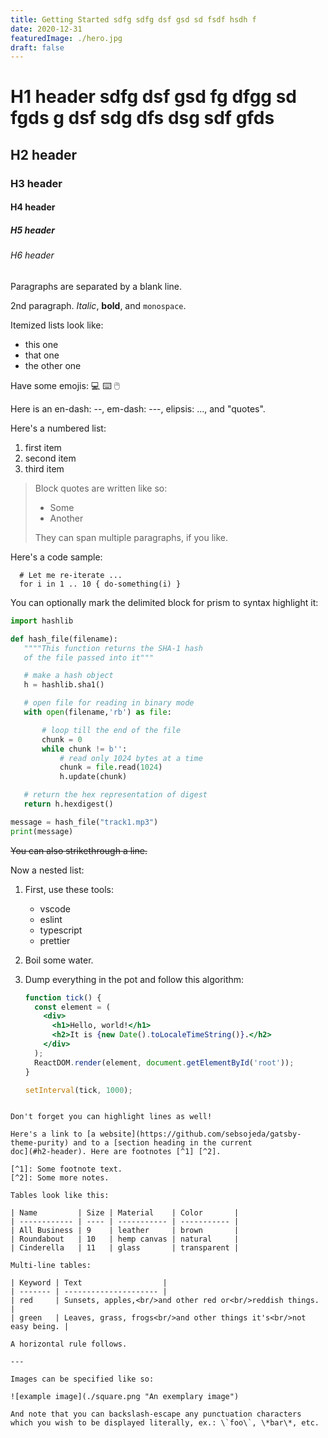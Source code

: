 ```yaml
---
title: Getting Started sdfg sdfg dsf gsd sd fsdf hsdh f
date: 2020-12-31
featuredImage: ./hero.jpg
draft: false
---
```


# H1 header sdfg dsf gsd fg dfgg sd fgds g dsf sdg dfs dsg sdf gfds 
## H2 header
### H3 header
#### H4 header
##### H5 header
###### H6 header

Paragraphs are separated by a blank line.

2nd paragraph. *Italic*, **bold**, and `monospace`.

Itemized lists look like:
* this one
* that one
* the other one

Have some emojis: 💻 ⌨️ 🖱️

Here is an en-dash: --, em-dash: ---, elipsis: ..., and  "quotes".

Here's a numbered list:
1. first item
2. second item
3. third item

> Block quotes are written like so:
> - Some
> - Another
>
> They can span multiple paragraphs, if you like.

Here's a code sample:
```
  # Let me re-iterate ...
  for i in 1 .. 10 { do-something(i) }
```

You can optionally mark the delimited block for prism to syntax highlight it:

```python
import hashlib

def hash_file(filename):
   """"This function returns the SHA-1 hash
   of the file passed into it"""

   # make a hash object
   h = hashlib.sha1()

   # open file for reading in binary mode
   with open(filename,'rb') as file:

       # loop till the end of the file
       chunk = 0
       while chunk != b'':
           # read only 1024 bytes at a time
           chunk = file.read(1024)
           h.update(chunk)

   # return the hex representation of digest
   return h.hexdigest()

message = hash_file("track1.mp3")
print(message)
```

~~You can also strikethrough a line.~~

Now a nested list:

1. First, use these tools:
    * vscode
    * eslint
    * typescript
    * prettier

2. Boil some water.

3. Dump everything in the pot and follow this algorithm:

    ```jsx {5,8}
    function tick() {
      const element = (
        <div>
          <h1>Hello, world!</h1>
          <h2>It is {new Date().toLocaleTimeString()}.</h2>
        </div>
      );
      ReactDOM.render(element, document.getElementById('root'));
    }

    setInterval(tick, 1000);
  ```

  Don't forget you can highlight lines as well!

Here's a link to [a website](https://github.com/sebsojeda/gatsby-theme-purity) and to a [section heading in the current
doc](#h2-header). Here are footnotes [^1] [^2].

[^1]: Some footnote text.
[^2]: Some more notes.

Tables look like this:

| Name         | Size | Material    | Color       |
| ------------ | ---- | ----------- | ----------- |
| All Business | 9    | leather     | brown       |
| Roundabout   | 10   | hemp canvas | natural     |
| Cinderella   | 11   | glass       | transparent |

Multi-line tables:

| Keyword | Text                  |
| ------- | --------------------- |
| red     | Sunsets, apples,<br/>and other red or<br/>reddish things. |
| green   | Leaves, grass, frogs<br/>and other things it's<br/>not easy being. |

A horizontal rule follows.

---

Images can be specified like so:

![example image](./square.png "An exemplary image")

And note that you can backslash-escape any punctuation characters
which you wish to be displayed literally, ex.: \`foo\`, \*bar\*, etc.
